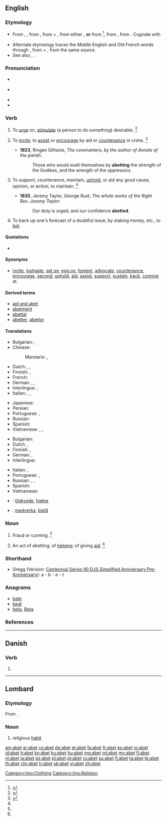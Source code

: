 {{xsee|{{Cyrl|[[авет]]}}}}
==English==

===Etymology===
* From {{etyl|enm}} {{term|abetten|lang=enm}}, {{term|abette|lang=enm}}, from {{etyl|fro}} {{term|abeter||to entice|lang=fro}}, from {{term|a-||to|lang=fro}} + {{term|beter||hound on, urge, to bait|lang=fro}}, from either {{etyl|dum}} {{term|betan|bētan|incite|lang=dum}}, '''or''' from {{etyl|non}} {{term|beita||to cause to bite, bait, incite|lang=non}}<ref>{{reference-book|last = Dobbie|first = Elliott K.|coauthors = Dunmore, C. William, et al.|editor = Barnhart, Robert K.|title = Chambers Dictionary of Etymology|origyear = 1998|year = 2004|publisher = Chambers Harrap Publishers Ltd|location = Edinburgh, Scotland|isbn =0550142304|pages = 2}}</ref>, from {{etyl|gem-pro|en}} {{recons|baitijanan||to cause to bite|lang=gem-pro}}, from {{etyl|ine-pro|en}} {{recons|bheid-||to split|lang=ine-pro}}. Cognate with {{etyl|is|-}} {{term|beita||to set dogs on", "to feed|lang=is}}.
* Alternate etymology traces the Middle English and Old French words through {{etyl|ang|-}} {{recons|abætan|ābǣtan|sc=Latinx|to hound on|lang=ang}}, from {{term|a-|ā-|lang=ang}} + {{term|bætan|bǣtan|sc=Latinx|to bait|lang=ang}}, from the same {{etyl|gem-pro|en}} source.
* See also {{term|bait|lang=en}}, {{term|bet|lang=en}}.

===Pronunciation===
* {{a|RP}} {{IPA|/əˈbɛt/}}
* {{a|US}} {{IPA|/əˈbɛt/}}
* {{audio|En-us-abet.ogg|Audio (US)}}
* {{rhymes|ɛt}}

===Verb===
{{en-verb|abet|t|ing}}

# {{obsolete|transitive}} To [[urge]] on, [[stimulate]] (a person to do something) desirable. {{defdate|Attested from around (1350 to 1470) (1390) until the early 17<sup>th</sup> century.}}<ref name=Chamber>{{reference-book | last = Dobbie | first = Elliott K. | coauthors = Dunmore, C. William, et al. | editor = Barnhart, Robert K.| title = Chambers Dictionary of Etymology | origyear = 1998 | year = 2004 | publisher = Chambers Harrap Publishers Ltd | location = Edinburgh, Scotland | isbn =0550142304 | pages = 6}}</ref>
# {{transitive}} To [[incite]]; to [[assist]] or [[encourage]] by aid or [[countenance]] in crime. {{defdate|First attested from around (1350 to 1470).}}<ref name=SOED>{{reference-book | last =| first = | authorlink =  | coauthors =  | editor =Brown, Lesley  | others =  | title = The Shorter Oxford English Dictionary | origdate =  | origyear = 1933| origmonth =  | url =  | format =  | accessdate =  | accessyear =  | accessmonth =  | edition = 5th | date =  | year =2003| month =  | publisher =Oxford University Press  | location =Oxford, UK | language =  | id =  | doi = | isbn =978-0-19-860575-7 | lccn = | ol = | pages =4| chapter =  | chapterurl =  | quote =}}</ref>
#* '''1823''', Ringan Gilhaize, ''The covenanters, by the author of Annals of the parish'':
#*: Those who would exalt themselves by '''abetting''' the strength of the Godless, and the wrength of the oppressors.
# {{transitive|archaic}} To support, countenance, maintain, [[uphold]], or aid any good cause, opinion, or action; to maintain. {{defdate|First attested in the late 16<sup>th</sup> century.}}<ref name=SOED/>
#* '''1835''', Jeremy Taylor, George Rust, ''The whole works of the Right Rev. Jeremy Taylor'':
#*: Our duty is urged, and our confidence '''abetted'''.
# {{obsolete}} To back up one's forecast of a doubtful issue, by staking money, etc., to [[bet]].

====Quotations====
* {{seeCites}}

====Synonyms====
* {{sense|to instigate or encourage by aid or countenance}} [[incite]], [[instigate]], [[set on]], [[egg on]], [[foment]], [[advocate]], [[countenance]], [[encourage]], [[second]], [[uphold]], [[aid]], [[assist]], [[support]], [[sustain]], [[back]], [[connive]] at.

====Derived terms====
* [[aid and abet]]
* [[abetment]]
* [[abettal]]
* [[abetter]], [[abettor]]

====Translations====
{{trans-top|to assist or encourage in crime}}
* Bulgarian: {{t+|bg|подбуждам}}, {{t+|bg|подстрекавам}}
* Chinese:
*: Mandarin: {{t|cmn|煽動|sc=Hani}}, {{t|cmn|煽动|tr=shāndòng|sc=Hani}}
* Dutch: {{t+|nl|aansporen}}, {{t+|nl|aanmoedigen}}, {{t+|nl|ophitsen}}
* Finnish: {{t+|fi|yllyttää}}, {{t+|fi|avustaa}}
* French: {{t+|fr|encourager}}
* German: {{t+|de|ermutigen}}, {{t-|de|aufhetzen}}, {{t-|de|anstiften}}
* Interlingua: {{t-|ia|incitar|xs=Interlingua}}, {{t-|ia|incorariar|xs=Interlingua}}
* Italian: {{t+|it|favoreggiare}}, {{t+|it|incoraggiare}}, {{t+|it|istigare}}
{{trans-mid}}
* Japanese: {{t|ja|煽動する|tr=せんどうする, sendō suru|sc=Jpan}}
* Persian: {{t-|fa|همدستی کردن|tr=hamdasti kardan|xs=Persian}}
* Portuguese: {{t+|pt|incitar}}, {{t+|pt|instigar}}
* Russian: {{t+|ru|подстрекать|tr=podstrekátʹ}}
* Spanish: {{t+|es|incitar}}
* Vietnamese: {{t-|vi|xúi bẩy|xs=Vietnamese}}, {{t+|vi|xúi giục|xs=Vietnamese}}, {{t+|vi|khích|xs=Vietnamese}}
{{trans-bottom}}

{{trans-top|to support, uphold, or aid}}
* Bulgarian: {{t|bg|поощрявам}} {{t|bg|съдействувам}}
* Dutch: {{t+|nl|bijstaan}}, {{t+|nl|ondersteunen}}
* Finnish: {{t+|fi|tukea}}, {{t-|fi|ylläpitää}}
* German: {{t+|de|stützen}}, {{t+|de|helfen}}
* Interlingua: {{t-|ia|adjutar|xs=Interlingua}}
{{trans-mid}}
* Italian: {{t+|it|sostenere}},
* Portuguese: {{t+|pt|assistir}}, {{t+|pt|ajudar}}
* Russian: {{t+|ru|поддерживать|tr=poddérživatʹ}}, {{t+|ru|поощрять|tr=pooščrjátʹ}}, {{t+|ru|содействовать|tr=sodéjstvovatʹ}}
* Spanish: {{t+|es|ayudar}}
* Vietnamese: {{t+|vi|tiếp tay|xs=Vietnamese}}
{{trans-bottom}}

{{checktrans-top}}
* {{ttbc|no}}: [[tilskynde]], [[hjelpe]]
{{trans-mid}}
* {{ttbc|sv}}: [[medverka]], [[bistå]]
{{trans-bottom}}

===Noun===
{{en-noun}}

# {{obsolete}} Fraud or cunning. {{defdate|First attested from 1150 to 1350.}}<ref name=SOED/>
# {{obsolete}} An act of abetting; of [[help]]ing; of giving [[aid]]. {{defdate|First attested from 1350 to 1470.}}<ref name=SOED/>

===Shorthand===
* Gregg (Version: [http://en.wikipedia.org/wiki/Gregg_Shorthand#Centennial_Gregg_Shorthand Centennial],[http://en.wikipedia.org/wiki/Gregg_Shorthand#Series_90_Gregg_Shorthand Series 90],[http://en.wikipedia.org/wiki/Gregg_Shorthand#Diamond_Jubilee_Gregg_Shorthand DJS],[http://en.wikipedia.org/wiki/Gregg_Shorthand#Simplified_Gregg_Shorthand Simplified],[http://en.wikipedia.org/wiki/Gregg_Shorthand#Anniversary_Gregg_Shorthand Anniversary],[http://en.wikipedia.org/wiki/Gregg_Shorthand#Pre-Anniversary_Gregg_Shorthand Pre-Anniversary]): a - b - e - t

===Anagrams===
* [[bate#English|bate]]
* [[beat#English|beat]]
* [[beta#English|beta]], [[Beta#English|Beta]]

===References===
<references/>
----

==Danish==

===Verb===
{{head|da|verb form}}

# {{form of|past participle|abe|lang=da}}

----

==Lombard==

===Etymology===
From {{etyl|la|lmo}} {{term|habitus||habit, appearance|lang=la}}.

===Noun===
{{head|lmo|noun|g=m}}

# religious [[habit]] {{qualifier|clothing}}

[[Category:lmo:Clothing]]
[[Category:lmo:Religion]]

[[am:abet]]
[[ar:abet]]
[[cs:abet]]
[[de:abet]]
[[et:abet]]
[[fa:abet]]
[[fr:abet]]
[[ko:abet]]
[[io:abet]]
[[id:abet]]
[[it:abet]]
[[kn:abet]]
[[ku:abet]]
[[hu:abet]]
[[mg:abet]]
[[ml:abet]]
[[my:abet]]
[[fj:abet]]
[[nl:abet]]
[[ja:abet]]
[[ps:abet]]
[[pl:abet]]
[[pt:abet]]
[[ru:abet]]
[[su:abet]]
[[fi:abet]]
[[ta:abet]]
[[te:abet]]
[[th:abet]]
[[chr:abet]]
[[tr:abet]]
[[uk:abet]]
[[vi:abet]]
[[zh:abet]]